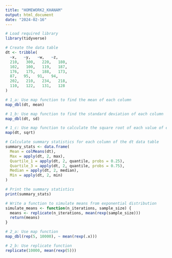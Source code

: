 ```yaml
---
title: "HOMEWORK2_KHANAM"
output: html_document
date: "2024-02-16"
---
```


```r
# Load required library
library(tidyverse)

# Create the data table
dt <- tribble(
  ~x,   ~y,   ~w,   ~z,
  210,   300,   220,   180,
  102,   100,   119,   187,
  176,   175,   188,   173,
  87,   95,   91,   94,
  202,   210,   234,   218,
  110,   122,   131,   128
)

# 1_a: Use map function to find the mean of each column
map_dbl(dt, mean)
```

```r
# 1_b: Use map function to find the standard deviation of each column
map_dbl(dt, sd)

```
```r
# 1_c: Use map function to calculate the square root of each value of each column
map(dt, sqrt)
```


```r
# Calculate summary statistics for each column of the dt data table
summary_stats <- data.frame(
  Mean = colMeans(dt),
  Max = apply(dt, 2, max),
  Quartile_1 = apply(dt, 2, quantile, probs = 0.25),
  Quartile_3 = apply(dt, 2, quantile, probs = 0.75),
  Median = apply(dt, 2, median),
  Min = apply(dt, 2, min)
)

# Print the summary statistics
print(summary_stats)

```
```r
# Write a function to simulate means from exponential distribution
simulate_means <- function(n_iterations, sample_size) {
  means <- replicate(n_iterations, mean(rexp(sample_size)))
  return(means)
}

# 2_a: Use map function
map_dbl(rep(5, 10000), ~ mean(rexp(.x)))
```
```r
# 2_b: Use replicate function
replicate(10000, mean(rexp(5)))
```

